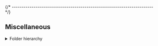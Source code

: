 


{/* ------------------------------------------------------------------------ */}

## Miscellaneous

<details>
<summary>Folder hierarchy</summary>

After install, the package creates a folder hierarchy like the following
(only the first two depth levels are shown):













<Tabs groupId="operating-systems">







<TabItem value="linux" label="GNU/Linux">

<CodeBlock language="console"> {
`$ tree -L 2 ~/.local/xPacks/\@xpack-dev-tools/wine/${customField('upstreamVersion')}-${customField('xpackSubversion')}.${customField('npmSubversion')}/.content/
/home/ilg/.local/xPacks/\@xpack-dev-tools/wine/${customField('upstreamVersion')}-${customField('xpackSubversion')}.${customField('npmSubversion')}/.content/
├── README.md
├── bin
│   ├── function_grep.pl
│   ├── msidb
│   ├── msiexec
│   ├── notepad
│   ├── regedit
│   ├── regsvr32
│   ├── widl
│   ├── wine
│   ├── wine-preloader
│   ├── wine64
│   ├── wine64-preloader
│   ├── wineboot
│   ├── winebuild
│   ├── winecfg
│   ├── wineconsole
│   ├── winecpp -> winegcc
│   ├── winedbg
│   ├── winedump
│   ├── winefile
│   ├── wineg++ -> winegcc
│   ├── winegcc
│   ├── winemaker
│   ├── winemine
│   ├── winepath
│   ├── wineserver
│   ├── wmc
│   └── wrc
├── distro-info
├── include
│   └── wine
├── lib
│   └── wine
├── lib32
│   └── wine
├── libexec
│   ├── libgcc_s.so.1
│   ├── libresolv-2.27.so
│   └── libresolv.so.2 -> libresolv-2.27.so
└── share
    ├── applications
    └── wine

12 directories, 31 files
`} </CodeBlock>

</TabItem>



</Tabs>

</details>
